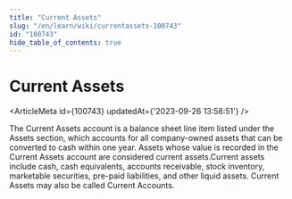 ```yaml
---
title: "Current Assets"
slug: "/en/learn/wiki/currentassets-100743"
id: "100743"
hide_table_of_contents: true
---
```



# Current Assets

<ArticleMeta id={100743} updatedAt={'2023-09-26 13:58:51'} />
<div className='border-solid border-b border-t-0 my-4 border-[var(--ifm-color-gray-300)]' />

The Current Assets account is a balance sheet line item listed under the Assets section, which accounts for all company-owned assets that can be converted to cash within one year. Assets whose value is recorded in the Current Assets account are considered current assets.Current assets include cash, cash equivalents, accounts receivable, stock inventory, marketable securities, pre-paid liabilities, and other liquid assets. Current Assets may also be called Current Accounts.
